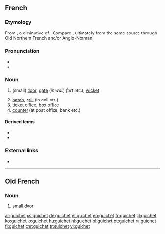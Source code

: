 ==French==

===Etymology===
From {{etyl|fro|fr}}, a diminutive of {{etyl|non|fr}} {{m|non|vík||bay}}. Compare {{cog|en|wicket}}, ultimately from the same source through Old Northern French and/or Anglo-Norman.

===Pronunciation===
* {{IPA|/ɡiʃɛ/|lang=fr}}
* {{audio|Fr-guichet.ogg|Audio|lang=fr}}

===Noun===
{{fr-noun|m}}

# {{lb|fr|archaic}} (small) [[door]], [[gate]] (''in wall, fort etc.''); [[wicket]]
# [[hatch]], [[grill]] (in cell etc.)
# [[ticket office]], [[box office]]
# [[counter]] (at post office, bank etc.)

====Derived terms====
* {{l|fr|guichetier}}
* {{l|fr|guichet automatique bancaire}}

===External links===
* {{R:TLFi}}

----

==Old French==

===Noun===
{{fro-noun|m}}

# [[small]] [[door]]

[[ar:guichet]]
[[cs:guichet]]
[[de:guichet]]
[[el:guichet]]
[[eo:guichet]]
[[fr:guichet]]
[[gl:guichet]]
[[ko:guichet]]
[[io:guichet]]
[[hu:guichet]]
[[nl:guichet]]
[[pl:guichet]]
[[pt:guichet]]
[[ru:guichet]]
[[fi:guichet]]
[[chr:guichet]]
[[tr:guichet]]
[[vi:guichet]]